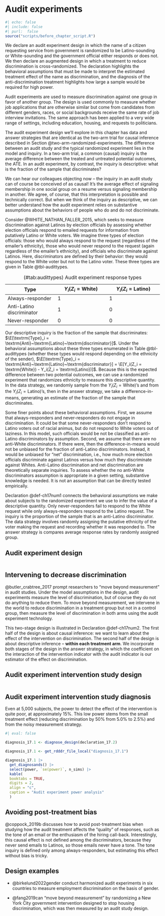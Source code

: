 # Audit experiments {.unnumbered}

```r
#| echo: false
#| include: false
#| purl:  false
source("scripts/before_chapter_script.R")
```

:::: {.ddbox}
We declare an audit experiment design in which the name of a citizen requesting service from government is randomized to be Latino-sounding or White-sounding and the government official either responds or does not. We then declare an augmented design in which a treatment to reduce discrimination is cross-randomized. The declaration highlights the behavioral assumptions that must be made to interpret the estimated treatment effect of the name as discrimination, and the diagnosis of the anti-discrimination treatment highlights how large a sample would be required for high power.
::::

Audit experiments are used to measure discrimination against one group in favor of another group. The design is used commonly to measure whether job applications that are otherwise similar but come from candidates from different genders, races, or social backgrounds receive the same rate of job interview invitations. The same approach has been applied to a very wide range of settings, including education, housing, and requests to politicians.

The audit experiment design we'll explore in this chapter has data and answer strategies that are identical as the two-arm trial for causal inference described in Section @two-arm-randomized-experiments. The difference between an audit study and the typical randomized experiment lies in the model and inquiry. In a two-arm trial, a common (causal) inquiry is the average difference between the treated and untreated potential outcomes, the ATE. In an audit experiment, by contrast, the inquiry is descriptive: what is the fraction of the sample that discriminates?

We can hear our colleagues objecting now -- the inquiry in an audit study can of course be conceived of as causal! It's the average effect of signaling membership in one social group on a resume versus signaling membership in another. We agree, of course, that this interpretation is possible and technically correct. But when we think of the inquiry as descriptive, we can better understand how the audit experiment relies on substantive assumptions about the behaviors of people who do and do not discriminate.

Consider @WHITE_NATHAN_FALLER_2015, which seeks to measure discrimination against Latinos by election officials by assessing whether election officials respond to emailed requests for information from putatively Latino or White voters. We imagine three types of election officials: those who would always respond to the request (regardless of the emailer's ethnicity), those who would never respond to the request (again regardless of the emailer's ethnicity), and officials who discriminate against Latinos. Here, discriminators are defined by their behavior: they would respond to the White voter but not to the Latino voter. These three types are given in Table @tbl-audittypes. 


| Type                       | $Y_i(Z_i = \textrm{White})$ | $Y_i(Z_i = \textrm{Latino})$ |
|----------------------------|-----------------------------|------------------------------|
| Always-responder           | 1                           | 1                            |
| Anti-Latino discriminator  | 1                           | 0                            |
| Never-responder            | 0                           | 0                            |

Table: (\#tab:audittypes) Audit experiment response types 

Our descriptive inquiry is the fraction of the sample that discriminates: $\E[\textrm{Type}_i = \textrm{Anti}~\textrm{Latino}~\textrm{discriminator}]$. Under the behavioral assumptions about these three types enumerated in Table @tbl-audittypes (whether these types would respond depending on the ethnicity of the sender), $\E[\textrm{Type}_i = \textrm{Anti}~\textrm{Latino}~\textrm{discriminator}] = \E[Y_i(Z_i = \textrm{White}) - Y_i(Z_i = \textrm{Latino})]$. Because this is the expected difference between two potential outcomes, we can use a randomized experiment that randomizes ethnicity to measure this descriptive quantity. In the data strategy, we randomly sample from the $Y_i(Z_i = \textrm{White})$'s and from the $Y_i(Z_i = \textrm{Latino})$'s, then in the answer strategy, we take a difference-in-means, generating an estimate of the fraction of the sample that discriminates.

Some finer points about these behavioral assumptions. First, we assume that always-responders and never-responders do not engage in discrimination. It could be that some never-responders don't respond to Latino voters out of racial animus, but do not respond to White voters out of laziness. In this model, such officials would be not be classified as anti-Latino discriminators by assumption. Second, we assume that there are no anti-White discriminators. If there were, then the difference-in-means would not be unbiased for the fraction of anti-Latino discriminators. Instead, it would be unbiased for "net" discrimination, i.e., how much more election officials discriminate against Latinos versus how much they discriminate against Whites. Anti-Latino discrimination and net discrimination are theoretically separate inquiries. To assess whether the no anti-White discriminators assumption is appropriate in a given setting, substantive knowledge is needed. It is not an assumption that can be directly tested empirically.

Declaration @def-ch17num1 connects the behavioral assumptions we make about subjects to the randomized experiment we use to infer the value of a descriptive quantity. Only never-responders fail to respond to the White request while only always-responders respond to the Latino request. The inquiry is the proportion of the sample that is an anti-Latino discriminator. The data strategy involves randomly assigning the putative ethnicity of the voter making the request and recording whether it was responded to. The answer strategy is compares average response rates by randomly assigned group.

::: {#def-ch17num1} 

## Audit experiment design

```r
```

:::

## Intervening to decrease discrimination

@butler_crabtree_2017 prompt researchers to "move beyond measurement" in audit studies. Under the model assumptions in the design, audit experiments measure the level of discrimination, but of course they do not do anything to reduce them. To move beyond measurement, we intervene in the world to reduce discrimination in a treatment group but not in a control group, then measure the level of discrimination in both arms using the audit experiment technology. 

This two-stage design is illustrated in Declaration @def-ch17num2. The first half of the design is about causal inference: we want to learn about the effect of the intervention on discrimination. The second half of the design is about descriptive inference -- **within each treatment arm**. We incorporate both stages of the design in the answer strategy, in which the coefficient on the interaction of the intervention indicator with the audit indicator is our estimator of the effect on discrimination.

::: {#def-ch17num2} 

## Audit experiment intervention study design

```r
```

:::


::: {#lem-ch17num1} 

## Audit experiment intervention study diagnosis

Even at 5,000 subjects, the power to detect the effect of the intervention is quite poor, at approximately 15%. This low power stems from the small treatment effect (reducing discrimination by 50% from 5.0% to 2.5%) and from the noisy measurement strategy. 

```r
#| eval: false

diagnosis_17.1 <- diagnose_design(declaration_17.2)
```

```r
diagnosis_17.1 <- get_rdddr_file_local("diagnosis_17.1")
```

```r
diagnosis_17.1 |> 
  get_diagnosands() |>
  select(power, `se(power)`, n_sims) |> 
  kable(
  booktabs = TRUE,
  digits = 2,
  align = "c",
  caption = "Audit experiment power analysis"
  )
```

:::


## Avoiding post-treatment bias

@coppock_2019b discusses how to avoid post-treatment bias when studying how the audit treatment affects the "quality" of responses, such as the tone of an email or the enthusiasm of the hiring call-back. Interestingly, this causal effect is not defined among the discriminators, because they never send emails to Latinos, so those emails never have a tone. The tone inquiry is defined only among always-responders, but estimating this effect without bias is tricky.

## Design examples

- @birkelund2022gender conduct harmonized audit experiments in six countries to measure employment discrimination on the basis of gender.

- @fang2019can "move beyond measurement" by randomizing a New York City government intervention designed to stop housing discrimination, which was then measured by an audit study design.





